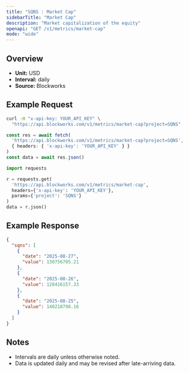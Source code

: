 ```yaml
---
title: "SQNS : Market Cap"
sidebarTitle: "Market Cap"
description: "Market capitalization of the equity"
openapi: "GET /v1/metrics/market-cap"
mode: "wide"
---
```


## Overview

- **Unit:** USD
- **Interval:** daily
- **Source:** Blockworks

## Example Request

<CodeGroup>

```bash cURL
curl -H "x-api-key: YOUR_API_KEY" \
  "https://api.blockworks.com/v1/metrics/market-cap?project=SQNS"
```

```typescript TypeScript
const res = await fetch(
  'https://api.blockworks.com/v1/metrics/market-cap?project=SQNS',
  { headers: { 'x-api-key': 'YOUR_API_KEY' } }
)
const data = await res.json()
```

```python Python
import requests

r = requests.get(
  'https://api.blockworks.com/v1/metrics/market-cap',
  headers={'x-api-key': 'YOUR_API_KEY'},
  params={'project': 'SQNS'}
)
data = r.json()
```

</CodeGroup>

## Example Response

```json
{
  "sqns": [
    {
      "date": "2025-08-27",
      "value": 130756705.21
    },
    {
      "date": "2025-08-26",
      "value": 128416157.33
    },
    {
      "date": "2025-08-25",
      "value": 140218798.16
    }
  ]
}
```

## Notes
- Intervals are daily unless otherwise noted.
- Data is updated daily and may be revised after late-arriving data.
